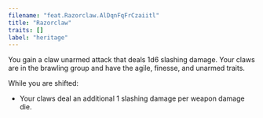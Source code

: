 ```yaml
---
filename: "feat.Razorclaw.AlDqnFqFrCzaiitl"
title: "Razorclaw"
traits: []
label: "heritage"
---
```


You gain a claw unarmed attack that deals 1d6 slashing damage. Your claws are in the brawling group and have the agile, finesse, and unarmed traits.

While you are shifted:

- Your claws deal an additional 1 slashing damage per weapon damage die.
